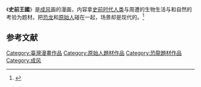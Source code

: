 《'''史前王國'''》是[[成风|成风]]画的漫画，内容拿[[史前时代|史前时代]][[人类|人类]]与周遭的生物生活与和自然的考验为题材。把[[恐龙|恐龙]]和[[原始人|原始人]]碰在一起，场景却是现代的。<ref>{{Cite news|url=http://comic.qq.com/a/20071104/000108.htm|title=港澳台年度最佳漫画单行本提名：《史前王国》1|language=zh-cn|publisher=腾讯|author=|date=2007-11-04|accessdate=2015-02-28|deadurl=yes|archiveurl=https://web.archive.org/web/20150402133604/http://comic.qq.com/a/20071104/000108.htm|archivedate=2015-04-02}}</ref>

== 参考文献 ==
{{Reflist}}

[[Category:臺灣漫畫作品|Category:臺灣漫畫作品]]
[[Category:原始人題材作品|Category:原始人題材作品]]
[[Category:恐龍題材作品|Category:恐龍題材作品]]
[[Category:成风|Category:成风]]
